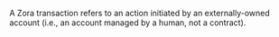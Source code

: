 A Zora transaction refers to an action initiated by an externally-owned account (i.e., an account managed by a human, not a contract).